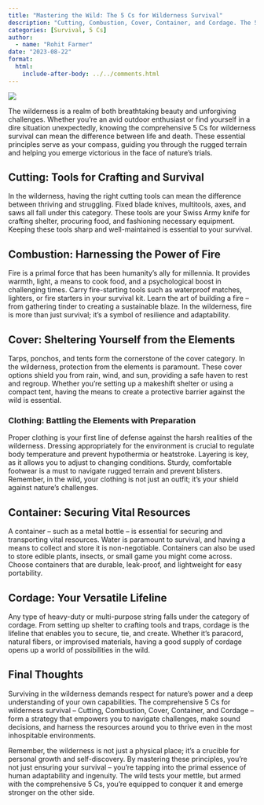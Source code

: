 ```yaml
---
title: "Mastering the Wild: The 5 Cs for Wilderness Survival"
description: "Cutting, Combustion, Cover, Container, and Cordage. The 5 Cs for wilderness survival"
categories: [Survival, 5 Cs]
author: 
  - name: "Rohit Farmer"
date: "2023-08-22"
format:
  html:
    include-after-body: ../../comments.html
---
```

![](https://images.unsplash.com/photo-1630603334774-c8ae1c1f1fce?ixlib=rb-4.0.3&ixid=M3wxMjA3fDB8MHxwaG90by1wYWdlfHx8fGVufDB8fHx8fA%3D%3D&auto=format&fit=crop&w=1932&q=80){.preview-image}

The wilderness is a realm of both breathtaking beauty and unforgiving challenges. Whether you're an avid outdoor enthusiast or find yourself in a dire situation unexpectedly, knowing the comprehensive 5 Cs for wilderness survival can mean the difference between life and death. These essential principles serve as your compass, guiding you through the rugged terrain and helping you emerge victorious in the face of nature's trials.

## Cutting: Tools for Crafting and Survival

In the wilderness, having the right cutting tools can mean the difference between thriving and struggling. Fixed blade knives, multitools, axes, and saws all fall under this category. These tools are your Swiss Army knife for crafting shelter, procuring food, and fashioning necessary equipment. Keeping these tools sharp and well-maintained is essential to your survival.

## Combustion: Harnessing the Power of Fire

Fire is a primal force that has been humanity's ally for millennia. It provides warmth, light, a means to cook food, and a psychological boost in challenging times. Carry fire-starting tools such as waterproof matches, lighters, or fire starters in your survival kit. Learn the art of building a fire – from gathering tinder to creating a sustainable blaze. In the wilderness, fire is more than just survival; it's a symbol of resilience and adaptability.

## Cover: Sheltering Yourself from the Elements

Tarps, ponchos, and tents form the cornerstone of the cover category. In the wilderness, protection from the elements is paramount. These cover options shield you from rain, wind, and sun, providing a safe haven to rest and regroup. Whether you're setting up a makeshift shelter or using a compact tent, having the means to create a protective barrier against the wild is essential.

### Clothing: Battling the Elements with Preparation

Proper clothing is your first line of defense against the harsh realities of the wilderness. Dressing appropriately for the environment is crucial to regulate body temperature and prevent hypothermia or heatstroke. Layering is key, as it allows you to adjust to changing conditions. Sturdy, comfortable footwear is a must to navigate rugged terrain and prevent blisters. Remember, in the wild, your clothing is not just an outfit; it's your shield against nature's challenges.

## Container: Securing Vital Resources

A container – such as a metal bottle – is essential for securing and transporting vital resources. Water is paramount to survival, and having a means to collect and store it is non-negotiable. Containers can also be used to store edible plants, insects, or small game you might come across. Choose containers that are durable, leak-proof, and lightweight for easy portability.

## Cordage: Your Versatile Lifeline

Any type of heavy-duty or multi-purpose string falls under the category of cordage. From setting up shelter to crafting tools and traps, cordage is the lifeline that enables you to secure, tie, and create. Whether it's paracord, natural fibers, or improvised materials, having a good supply of cordage opens up a world of possibilities in the wild.

## Final Thoughts

Surviving in the wilderness demands respect for nature's power and a deep understanding of your own capabilities. The comprehensive 5 Cs for wilderness survival – Cutting, Combustion, Cover, Container, and Cordage – form a strategy that empowers you to navigate challenges, make sound decisions, and harness the resources around you to thrive even in the most inhospitable environments.

Remember, the wilderness is not just a physical place; it's a crucible for personal growth and self-discovery. By mastering these principles, you're not just ensuring your survival – you're tapping into the primal essence of human adaptability and ingenuity. The wild tests your mettle, but armed with the comprehensive 5 Cs, you're equipped to conquer it and emerge stronger on the other side.